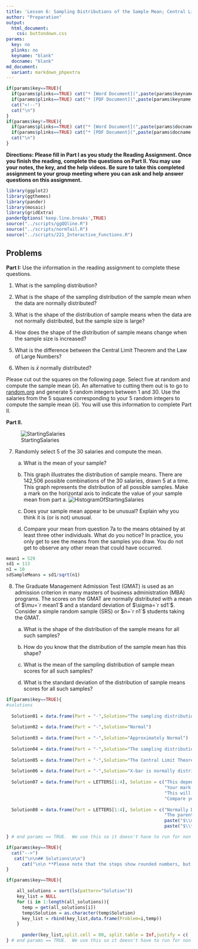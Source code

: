 ```yaml
---
title: 'Lesson 6: Sampling Distributions of the Sample Mean; Central Limit Theorem'
author: "Preparation"
output:
  html_document:
    css: buttondown.css
params:
  key: no
  plinks: no
  keyname: "blank"
  docname: "blank"
md_document:
  variant: markdown_phpextra
---
```


```r
if(params$key==TRUE){
  if(params$plinks==TRUE) cat("* [Word Document](",paste(params$keyname,"docx",sep="."),")\n")
  if(params$plinks==TRUE) cat("* [PDF Document](",paste(params$keyname,"pdf",sep="."),")\n")
  cat("<!--")
  cat("\n")
} 
if(params$key!=TRUE){
  if(params$plinks==TRUE) cat("* [Word Document](",paste(params$docname,"docx",sep="."),")\n")
  if(params$plinks==TRUE) cat("* [PDF Document](",paste(params$docname,"pdf",sep="."),")\n")
  cat("\n")
}
```

**Directions: Please fill in Part I as you study the Reading Assignment. Once you finish the reading, complete the questions on Part II. You may use your notes, the key, and the help videos. Be sure to take this completed assignment to your group meeting where you can ask and help answer questions on this assignment.**

```r
library(ggplot2)
library(ggthemes)
library(pander)
library(mosaic)
library(gridExtra)
panderOptions('keep.line.breaks',TRUE)
source("../scripts/ggQQline.R")
source("../scripts/normTail.R")
source("../scripts/221_Interactive_Functions.R")
```

## Problems

**Part I:**  Use the information in the reading assignment to complete these questions.
   
1. What is the sampling distribution?

2. What is the shape of the sampling distribution of the sample mean when the data are normally distributed?

3. What is the shape of the distribution of sample means when the data are not normally distributed, but the sample size is large?

4. How does the shape of the distribution of sample means change when the sample size is increased?

5. What is the difference between the Central Limit Theorem and the Law of Large Numbers? 

6. When is $\bar{x}$ normally distributed?

Please cut out the squares on the following page.  Select five at random and compute the sample mean ($\bar{x}$). An alternative to cutting them out is to go to [random.org](http://www.random.org/integers) and generate 5 random integers between 1 and 30. Use the salaries from the 5 squares corresponding to your 5 random integers to compute the sample mean ($\bar{x}$). You will use this information to complete Part II.

**Part II.**

![StartingSalaries](../images/L6_Prep_PartII_Q7.png)

7.	Randomly select 5 of the 30 salaries and compute the mean.

    a. What is the mean of your sample?

    b. This graph illustrates the distribution of sample means.  There are 142,506 possible combinations of the 30 salaries, drawn 5 at a time.  This graph represents the distribution of all possible samples.  Make a mark on the horizontal axis to indicate the value of your sample mean from part a. ![HistogramOfStartingSalaries](../images/L6_Prep_PartII_Q7_b.png)

    c. Does your sample mean appear to be unusual?  Explain why you think it is (or is not) unusual.

    d. Compare your mean from question 7a to the means obtained by at least three other individuals.  What do you notice?  In practice, you only get to see the means from the samples you draw.  You do not get to observe any other mean that could have occurred.
    
```r
mean1 = 529
sd1 = 113
n1 = 10
sdSampleMeans = sd1/sqrt(n1)
```


8. The Graduate Management Admission Test (GMAT) is used as an admission criterion in many masters of business administration (MBA) programs. The scores on the GMAT are normally distributed with a mean of $\mu=`r mean1`$ and a standard deviation of $\sigma=`r sd1`$. 
Consider a simple random sample (SRS) or $n=`r n1`$ students taking the GMAT.

    a. What is the shape of the distribution of the sample means for all such samples?

    b. How do you know that the distribution of the sample mean has this shape?

    c. What is the mean of the sampling distribution of sample mean scores for all such samples?

    d. What is the standard deviation of the distribution of sample means scores for all such samples?

```r
if(params$key==TRUE){
#solutions
  
  Solution01 = data.frame(Part = "-",Solution="The sampling distribution is the set of all possible sample means from a population. Although we will only see one sample mean in our study, there are many sample means that could have possibly been observed.")
  
  Solution02 = data.frame(Part = "-",Solution="Normal")
  
  Solution03 = data.frame(Part = "-",Solution="Approximately Normal")
  
  Solution04 = data.frame(Part = "-",Solution="The sampling distribution more closely approaches a normal distribution and the standard deviation decreases.  The mean is unchanged.")
  
  Solution05 = data.frame(Part = "-",Solution="The Central Limit Theorem states that if the sample size is large, the sample mean will be approximately normally distributed.  That is it.  The Law of Large Numbers states that as the sample size increases, the standard deviation of the sample mean will get smaller.")
  
  Solution06 = data.frame(Part = "-",Solution="X-bar is normally distributed if the data were drawn from a normal population, or if the sample size is sufficiently large.")
  
  Solution07 = data.frame(Part = LETTERS[1:4], Solution = c("This depends on which of the 5 salaries you drew.",
                                                            "Your mark depends on the 5 salaries you drew.",
                                                            "This will depend on what your sample mean is.",
                                                            "Compare your mean with three other people and write what you noticed."))
  
  Solution08 = data.frame(Part = LETTERS[1:4], Solution = c("Normally Distributed",
                                                            "The parent population is normally distributed",
                                                            paste("$\\mu = ",mean1,"$",sep = ""),
                                                            paste("$\\text{Standard Deviation } = ",round(sdSampleMeans,3),"$",sep = "")))

} # end params == TRUE.  We use this so it doesn't have to run for non answer key path. 
```


```r
if(params$key==TRUE){
  cat("-->")
   cat("\n\n## Solutions\n\n")
      cat("\n\n **Please note that the steps show rounded numbers, but that the final answers to the problems are calculated without rounding.**")
}
```



```r
if(params$key==TRUE){

    all_solutions = sort(ls(pattern="Solution"))
    key_list = NULL
    for (i in 1:length(all_solutions)){
      temp = get(all_solutions[i])
      temp$Solution = as.character(temp$Solution)
      key_list = rbind(key_list,data.frame(Problem=i,temp))
    }
    
      pander(key_list,split.cell = 80, split.table = Inf,justify = c( 'center', 'left',"left"))
} # end params == TRUE.  We use this so it doesn't have to run for non answer key path.

```




























